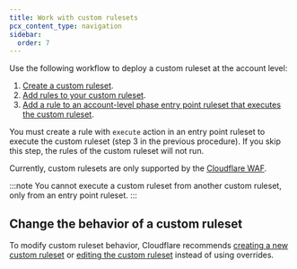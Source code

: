 ```yaml
---
title: Work with custom rulesets
pcx_content_type: navigation
sidebar:
  order: 7
---
```


Use the following workflow to deploy a custom ruleset at the account level:

1. [Create a custom ruleset](/ruleset-engine/custom-rulesets/create-custom-ruleset/).
2. [Add rules to your custom ruleset](/ruleset-engine/custom-rulesets/add-rules-ruleset/).
3. [Add a rule to an account-level phase entry point ruleset that executes the custom ruleset](/ruleset-engine/custom-rulesets/deploy-custom-ruleset/).

You must create a rule with `execute` action in an entry point ruleset to execute the custom ruleset (step 3 in the previous procedure). If you skip this step, the rules of the custom ruleset will not run.

Currently, custom rulesets are only supported by the [Cloudflare WAF](/waf/).

:::note
You cannot execute a custom ruleset from another custom ruleset, only from an entry point ruleset.
:::

## Change the behavior of a custom ruleset

To modify custom ruleset behavior, Cloudflare recommends [creating a new custom ruleset](/ruleset-engine/custom-rulesets/create-custom-ruleset/) or [editing the custom ruleset](/ruleset-engine/custom-rulesets/add-rules-ruleset/) instead of using overrides.
